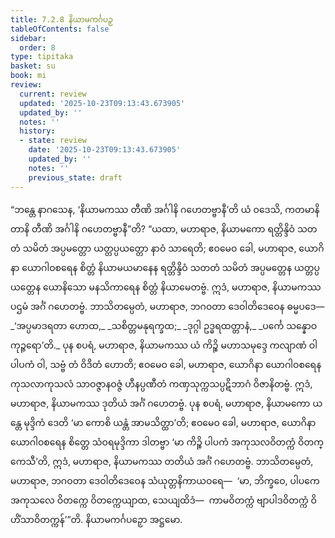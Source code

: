 ```yaml
---
title: 7.2.8 နိယာမကင်္ဂပဉှ
tableOfContents: false
sidebar:
  order: 8
type: tipitaka
basket: su
book: mi
review:
  current: review
  updated: '2025-10-23T09:13:43.673905'
  updated_by: ''
  notes: ''
  history:
  - state: review
    date: '2025-10-23T09:13:43.673905'
    updated_by: ''
    notes: ''
    previous_state: draft
---
```



<ReviewStatus review={frontmatter.review} showDetails={true} />

<HypothesisAnnotation frontmatter={frontmatter} />

<DynamicBreadcrumb />

<Division number="242" book="mi" e="ch" v="28">

<Paragraph number="1736" book="mi">
“ဘန္တေ နာဂသေန, ‘နိယာမကဿ တီဏိ အင်္ဂါနိ ဂဟေတဗ္ဗာနီ’တိ ယံ ဝဒေသိ, ကတမာနိ တာနိ တီဏိ အင်္ဂါနိ ဂဟေတဗ္ဗာနီ”တိ? “ယထာ, မဟာရာဇ, နိယာမကော ရတ္တိန္ဒိဝံ သတတံ သမိတံ အပ္ပမတ္တော ယတ္တပ္ပယတ္တော နာဝံ သာရေတိ; ဧဝမေဝ ခေါ, မဟာရာဇ, ယောဂိနာ ယောဂါဝစရေန စိတ္တံ နိယာမယမာနေန ရတ္တိန္ဒိဝံ သတတံ သမိတံ အပ္ပမတ္တေန ယတ္တပ္ပယတ္တေန ယောနိသော မနသိကာရေန စိတ္တံ နိယာမေတဗ္ဗံ. ဣဒံ, မဟာရာဇ, နိယာမကဿ ပဌမံ အင်္ဂံ ဂဟေတဗ္ဗံ. ဘာသိတမ္ပေတံ, မဟာရာဇ, ဘဂဝတာ ဒေဝါတိဒေဝေန ဓမ္မပဒေ—
</Paragraph>

<Paragraph number="1737" type="verses" book="mi">
_‘အပ္ပမာဒရတာ ဟောထ,_  
_သစိတ္တမနုရက္ခထ;_  
_ဒုဂ္ဂါ ဥဒ္ဓရထတ္တာနံ,_  
_ပင်္ကေ သန္နောဝ ကုဉ္ဇရော’တိ._  

</Paragraph>

<Paragraph number="1738" book="mi">
ပုန စပရံ, မဟာရာဇ, နိယာမကဿ ယံ ကိဉ္စိ မဟာသမုဒ္ဒေ ကလျာဏံ ဝါ ပါပကံ ဝါ, သဗ္ဗံ တံ ဝိဒိတံ ဟောတိ; ဧဝမေဝ ခေါ, မဟာရာဇ, ယောဂိနာ ယောဂါဝစရေန ကုသလာကုသလံ သာဝဇ္ဇာနဝဇ္ဇံ ဟီနပ္ပဏီတံ ကဏှသုက္ကသပ္ပဋိဘာဂံ ဝိဇာနိတဗ္ဗံ. ဣဒံ, မဟာရာဇ, နိယာမကဿ ဒုတိယံ အင်္ဂံ ဂဟေတဗ္ဗံ.
</Paragraph>

<Paragraph number="1739" book="mi">
ပုန စပရံ, မဟာရာဇ, နိယာမကော ယန္တေ မုဒ္ဒိကံ ဒေတိ ‘မာ ကောစိ ယန္တံ အာမသိတ္ထာ’တိ; ဧဝမေဝ ခေါ, မဟာရာဇ, ယောဂိနာ ယောဂါဝစရေန စိတ္တေ သံဝရမုဒ္ဒိကာ ဒါတဗ္ဗာ ‘မာ ကိဉ္စိ ပါပကံ အကုသလဝိတက္ကံ ဝိတက္ကေသီ’တိ, ဣဒံ, မဟာရာဇ, နိယာမကဿ တတိယံ အင်္ဂံ ဂဟေတဗ္ဗံ. ဘာသိတမ္ပေတံ, မဟာရာဇ, ဘဂဝတာ ဒေဝါတိဒေဝေန သံယုတ္တနိကာယဝရေ—  ‘မာ, ဘိက္ခဝေ, ပါပကေ အကုသလေ ဝိတက္ကေ ဝိတက္ကေယျာထ, သေယျထိဒံ—  ကာမဝိတက္ကံ ဗျာပါဒဝိတက္ကံ ဝိဟိံသာဝိတက္ကန်’”တိ.

</Paragraph>
</Division>

<Paragraph number="1740" type="center" book="mi">
နိယာမကင်္ဂပဉှော အဋ္ဌမော.
</Paragraph>